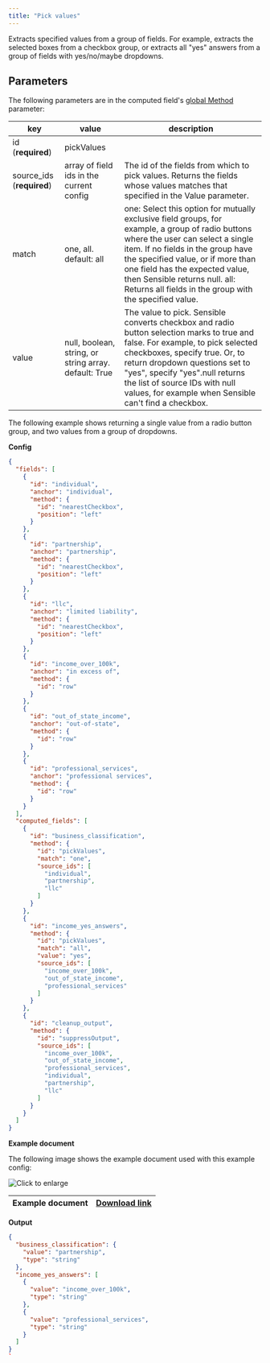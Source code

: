 ```yaml
---
title: "Pick values"
---
```


Extracts specified values from a group of fields. For example, extracts the selected boxes from a checkbox group, or extracts all "yes" answers from a group of fields with yes/no/maybe dropdowns.

## Parameters

The following parameters are in the computed field's [global Method](/senseml-reference/computed-field-methods/index-computed-field-methods#parameters) parameter: 

| key                        | value                                                 | description                                                                                                                                                                                                                                                                                                                                  |
| -------------------------- | ----------------------------------------------------- | -------------------------------------------------------------------------------------------------------------------------------------------------------------------------------------------------------------------------------------------------------------------------------------------------------------------------------------------- |
| id (**required**)          | pickValues                                            |                                                                                                                                                                                                                                                                                                                                              |
| source\_ids (**required**) | array of field ids in the current config              | The id of the fields from which to pick values. Returns the fields whose values matches that specified in the Value parameter.                                                                                                                                                                                                               |
| match                      | one, all. default: all                                | one: Select this option for mutually exclusive field groups, for example, a group of radio buttons where the user can select a single item. If no fields in the group have the specified value, or if more than one field has the expected value, then Sensible returns null. all: Returns all fields in the group with the specified value. |
| value                      | null, boolean, string, or string array. default: True | The value to pick. Sensible converts checkbox and radio button selection marks to true and false. For example, to pick selected checkboxes, specify true. Or, to return dropdown questions set to "yes", specify "yes".null returns the list of source IDs with null values, for example when Sensible can't find a checkbox.                |

The following example shows returning a single value from a radio button group, and two values from a group of dropdowns.

**Config**

```JSON JSON 
{
  "fields": [
    {
      "id": "individual",
      "anchor": "individual",
      "method": {
        "id": "nearestCheckbox",
        "position": "left"
      }
    },
    {
      "id": "partnership",
      "anchor": "partnership",
      "method": {
        "id": "nearestCheckbox",
        "position": "left"
      }
    },
    {
      "id": "llc",
      "anchor": "limited liability",
      "method": {
        "id": "nearestCheckbox",
        "position": "left"
      }
    },
    {
      "id": "income_over_100k",
      "anchor": "in excess of",
      "method": {
        "id": "row"
      }
    },
    {
      "id": "out_of_state_income",
      "anchor": "out-of-state",
      "method": {
        "id": "row"
      }
    },
    {
      "id": "professional_services",
      "anchor": "professional services",
      "method": {
        "id": "row"
      }
    }
  ],
  "computed_fields": [
    {
      "id": "business_classification",
      "method": {
        "id": "pickValues",
        "match": "one",
        "source_ids": [
          "individual",
          "partnership",
          "llc"
        ]
      }
    },
    {
      "id": "income_yes_answers",
      "method": {
        "id": "pickValues",
        "match": "all",
        "value": "yes",
        "source_ids": [
          "income_over_100k",
          "out_of_state_income",
          "professional_services"
        ]
      }
    },
    {
      "id": "cleanup_output",
      "method": {
        "id": "suppressOutput",
        "source_ids": [
          "income_over_100k",
          "out_of_state_income",
          "professional_services",
          "individual",
          "partnership",
          "llc"
        ]
      }
    }
  ]
}
```
**Example document**

The following image shows the example document used with this example config:

![Click to enlarge](/images/pick_values.png)

| Example document | [Download link](https://raw.githubusercontent.com/sensible-hq/sensible-docs/main/readme-sync/assets/v0/pdfs/pick%5Fvalues.pdf) |
| ---------------- | ------------------------------------------------------------------------------------------------------------------------------ |

**Output**

```JSON JSON 
{
  "business_classification": {
    "value": "partnership",
    "type": "string"
  },
  "income_yes_answers": [
    {
      "value": "income_over_100k",
      "type": "string"
    },
    {
      "value": "professional_services",
      "type": "string"
    }
  ]
}
`